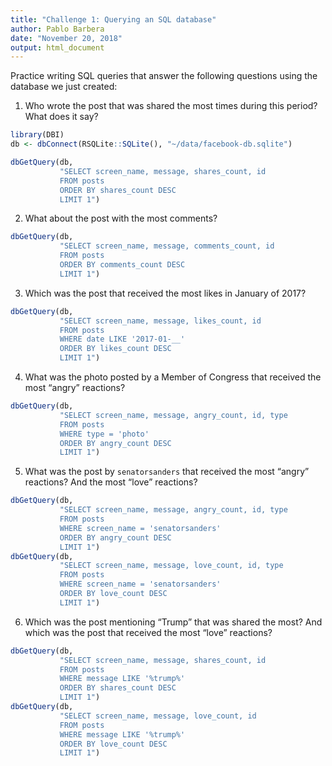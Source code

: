 ```yaml
---
title: "Challenge 1: Querying an SQL database"
author: Pablo Barbera
date: "November 20, 2018"
output: html_document
---
```


Practice writing SQL queries that answer the following questions using the database we just created:

1. Who wrote the post that was shared the most times during this period? What does it say?

```r
library(DBI)
db <- dbConnect(RSQLite::SQLite(), "~/data/facebook-db.sqlite")

dbGetQuery(db, 
           "SELECT screen_name, message, shares_count, id
           FROM posts
           ORDER BY shares_count DESC
           LIMIT 1")
```

2. What about the post with the most comments?

```r
dbGetQuery(db, 
           "SELECT screen_name, message, comments_count, id
           FROM posts
           ORDER BY comments_count DESC
           LIMIT 1")
```

3. Which was the post that received the most likes in January of 2017?

```r
dbGetQuery(db, 
           "SELECT screen_name, message, likes_count, id
           FROM posts
           WHERE date LIKE '2017-01-__'
           ORDER BY likes_count DESC
           LIMIT 1")
```

4. What was the photo posted by a Member of Congress that received the most "angry" reactions?

```r
dbGetQuery(db, 
           "SELECT screen_name, message, angry_count, id, type
           FROM posts
           WHERE type = 'photo'
           ORDER BY angry_count DESC
           LIMIT 1")
```

5. What was the post by `senatorsanders` that received the most "angry" reactions? And the most "love" reactions?

```r
dbGetQuery(db, 
           "SELECT screen_name, message, angry_count, id, type
           FROM posts
           WHERE screen_name = 'senatorsanders'
           ORDER BY angry_count DESC
           LIMIT 1")
dbGetQuery(db, 
           "SELECT screen_name, message, love_count, id, type
           FROM posts
           WHERE screen_name = 'senatorsanders'
           ORDER BY love_count DESC
           LIMIT 1")
```

6. Which was the post mentioning "Trump" that was shared the most? And which was the post that received the most "love" reactions?

```r
dbGetQuery(db, 
           "SELECT screen_name, message, shares_count, id
           FROM posts
           WHERE message LIKE '%trump%'
           ORDER BY shares_count DESC
           LIMIT 1")
dbGetQuery(db, 
           "SELECT screen_name, message, love_count, id
           FROM posts
           WHERE message LIKE '%trump%'
           ORDER BY love_count DESC
           LIMIT 1")
```


